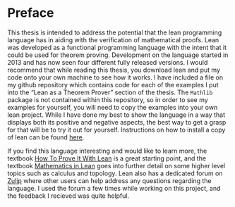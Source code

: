 # Preface {.unnumbered}
\pagenumbering{arabic}

This thesis is intended to address the potential that the lean programming language has in aiding with the verification of mathematical proofs. Lean was developed as a functional programming language with the intent that it could be used for theorem proving. Development on the language started in 2013 and has now seen four different fully released versions. I would recommend that while reading this thesis, you download lean and put my code onto your own machine to see how it works. I have included a file on my github repository which contains code for each of the examples I put into the "Lean as a Theorem Prover" section of the thesis. The `Mathlib` package is not contained within this repository, so in order to see my examples for yourself, you will need to copy the examples into your own lean project. While I have done my best to show the language in a way that displays both its positive and negative aspects, the best way to get a grasp for that will be to try it out for yourself. Instructions on how to install a copy of lean can be found [here](https://lean-lang.org/lean4/doc/quickstart.html).

If you find this language interesting and would like to learn more, the textbook [How To Prove It With Lean](https://djvelleman.github.io/HTPIwL/) is a great starting point, and the textbook [Mathematics in Lean](https://leanprover-community.github.io/mathematics_in_lean/index.html) goes into further detail on some higher level topics such as calculus and topology. Lean also has a dedicated forum on [Zulip](https://leanprover.zulipchat.com) where other users can help address any questions regarding the language. I used the forum a few times while working on this project, and the feedback I recieved was quite helpful.